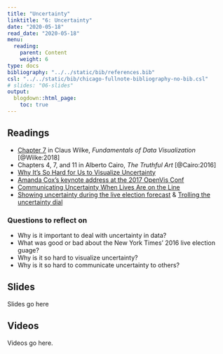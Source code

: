 ```yaml
---
title: "Uncertainty"
linktitle: "6: Uncertainty"
date: "2020-05-18"
read_date: "2020-05-18"
menu:
  reading:
    parent: Content
    weight: 6
type: docs
bibliography: "../../static/bib/references.bib"
csl: "../../static/bib/chicago-fullnote-bibliography-no-bib.csl"
# slides: "06-slides"
output:
  blogdown::html_page:
    toc: true
---
```


## Readings

- <i class="fas fa-book"></i> [Chapter 7](https://serialmentor.com/dataviz/histograms-density-plots.html) in Claus Wilke, *Fundamentals of Data Visualization* [@Wilke:2018]
- <i class="fas fa-book"></i> Chapters 4, 7, and 11 in Alberto Cairo, *The Truthful Art* [@Cairo:2016]
- <i class="fas fa-external-link-square-alt"></i> [Why It's So Hard for Us to Visualize Uncertainty](https://hbr.org/2016/11/why-its-so-hard-for-us-to-visualize-uncertainty)
- <i class="fab fa-youtube"></i> [Amanda Cox's keynote address at the 2017 OpenVis Conf](https://www.youtube.com/watch?v=0L1tGo-DvD0)
- <i class="fas fa-external-link-square-alt"></i> [Communicating Uncertainty When Lives Are on the Line](https://eagereyes.org/blog/2017/communicating-uncertainty-when-lives-are-on-the-line)
- <i class="fas fa-external-link-square-alt"></i> [Showing uncertainty during the live election forecast](https://flowingdata.com/2016/11/15/showing-uncertainty-during-the-live-election-forecast/) & [Trolling the uncertainty dial](https://flowingdata.com/2017/06/27/trolling-the-uncertainty-dial/)

### Questions to reflect on

- Why is it important to deal with uncertainty in data?
- What was good or bad about the New York Times' 2016 live election guage?
- Why is it so hard to visualize uncertainty?
- Why is it so hard to communicate uncertainty to others?


## Slides

Slides go here


## Videos

Videos go here.
